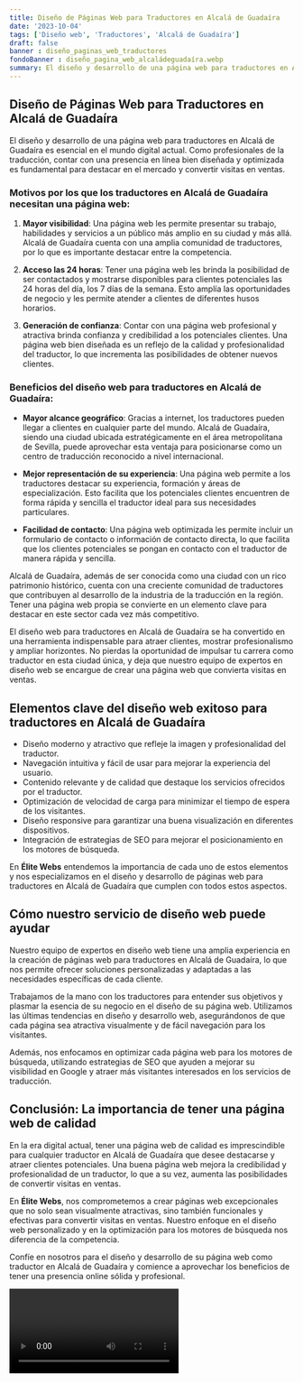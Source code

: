 ```yaml
---
title: Diseño de Páginas Web para Traductores en Alcalá de Guadaíra
date: '2023-10-04'
tags: ['Diseño web', 'Traductores', 'Alcalá de Guadaíra']
draft: false
banner : diseño_paginas_web_traductores
fondoBanner : diseño_pagina_web_alcaládeguadaíra.webp
summary: El diseño y desarrollo de una página web para traductores en Alcalá de Guadaíra es esencial en el mundo digital actual. Como profesionales de la traducción, contar con una presencia en línea bien diseñada y optimizada es fundamental para destacar en el mercado y convertir visitas en ventas.
---
```


## Diseño de Páginas Web para Traductores en Alcalá de Guadaíra

El diseño y desarrollo de una página web para traductores en Alcalá de Guadaíra es esencial en el mundo digital actual. Como profesionales de la traducción, contar con una presencia en línea bien diseñada y optimizada es fundamental para destacar en el mercado y convertir visitas en ventas.

### Motivos por los que los traductores en Alcalá de Guadaíra necesitan una página web:

1. **Mayor visibilidad**: Una página web les permite presentar su trabajo, habilidades y servicios a un público más amplio en su ciudad y más allá. Alcalá de Guadaíra cuenta con una amplia comunidad de traductores, por lo que es importante destacar entre la competencia.

2. **Acceso las 24 horas**: Tener una página web les brinda la posibilidad de ser contactados y mostrarse disponibles para clientes potenciales las 24 horas del día, los 7 días de la semana. Esto amplía las oportunidades de negocio y les permite atender a clientes de diferentes husos horarios.

3. **Generación de confianza**: Contar con una página web profesional y atractiva brinda confianza y credibilidad a los potenciales clientes. Una página web bien diseñada es un reflejo de la calidad y profesionalidad del traductor, lo que incrementa las posibilidades de obtener nuevos clientes.

### Beneficios del diseño web para traductores en Alcalá de Guadaíra:

- **Mayor alcance geográfico**: Gracias a internet, los traductores pueden llegar a clientes en cualquier parte del mundo. Alcalá de Guadaíra, siendo una ciudad ubicada estratégicamente en el área metropolitana de Sevilla, puede aprovechar esta ventaja para posicionarse como un centro de traducción reconocido a nivel internacional.

- **Mejor representación de su experiencia**: Una página web permite a los traductores destacar su experiencia, formación y áreas de especialización. Esto facilita que los potenciales clientes encuentren de forma rápida y sencilla el traductor ideal para sus necesidades particulares.

- **Facilidad de contacto**: Una página web optimizada les permite incluir un formulario de contacto o información de contacto directa, lo que facilita que los clientes potenciales se pongan en contacto con el traductor de manera rápida y sencilla.

Alcalá de Guadaíra, además de ser conocida como una ciudad con un rico patrimonio histórico, cuenta con una creciente comunidad de traductores que contribuyen al desarrollo de la industria de la traducción en la región. Tener una página web propia se convierte en un elemento clave para destacar en este sector cada vez más competitivo.

El diseño web para traductores en Alcalá de Guadaíra se ha convertido en una herramienta indispensable para atraer clientes, mostrar profesionalismo y ampliar horizontes. No pierdas la oportunidad de impulsar tu carrera como traductor en esta ciudad única, y deja que nuestro equipo de expertos en diseño web se encargue de crear una página web que convierta visitas en ventas.

<GifSeo />

<Cta />

## Elementos clave del diseño web exitoso para traductores en Alcalá de Guadaíra

- Diseño moderno y atractivo que refleje la imagen y profesionalidad del traductor.
- Navegación intuitiva y fácil de usar para mejorar la experiencia del usuario.
- Contenido relevante y de calidad que destaque los servicios ofrecidos por el traductor.
- Optimización de velocidad de carga para minimizar el tiempo de espera de los visitantes.
- Diseño responsive para garantizar una buena visualización en diferentes dispositivos.
- Integración de estrategias de SEO para mejorar el posicionamiento en los motores de búsqueda.

En **Élite Webs** entendemos la importancia de cada uno de estos elementos y nos especializamos en el diseño y desarrollo de páginas web para traductores en Alcalá de Guadaíra que cumplen con todos estos aspectos.

## Cómo nuestro servicio de diseño web puede ayudar

Nuestro equipo de expertos en diseño web tiene una amplia experiencia en la creación de páginas web para traductores en Alcalá de Guadaíra, lo que nos permite ofrecer soluciones personalizadas y adaptadas a las necesidades específicas de cada cliente.

Trabajamos de la mano con los traductores para entender sus objetivos y plasmar la esencia de su negocio en el diseño de su página web. Utilizamos las últimas tendencias en diseño y desarrollo web, asegurándonos de que cada página sea atractiva visualmente y de fácil navegación para los visitantes.

Además, nos enfocamos en optimizar cada página web para los motores de búsqueda, utilizando estrategias de SEO que ayuden a mejorar su visibilidad en Google y atraer más visitantes interesados en los servicios de traducción.

## Conclusión: La importancia de tener una página web de calidad

En la era digital actual, tener una página web de calidad es imprescindible para cualquier traductor en Alcalá de Guadaíra que desee destacarse y atraer clientes potenciales. Una buena página web mejora la credibilidad y profesionalidad de un traductor, lo que a su vez, aumenta las posibilidades de convertir visitas en ventas.

En **Élite Webs**, nos comprometemos a crear páginas web excepcionales que no solo sean visualmente atractivas, sino también funcionales y efectivas para convertir visitas en ventas. Nuestro enfoque en el diseño web personalizado y en la optimización para los motores de búsqueda nos diferencia de la competencia.

Confíe en nosotros para el diseño y desarrollo de su página web como traductor en Alcalá de Guadaíra y comience a aprovechar los beneficios de tener una presencia online sólida y profesional.

<Video />

<CtaBot job='Traductores' city='Alcalá de Guadaíra'/>

<Gmaps query='Alcalá de Guadaíra+españa+maps' />